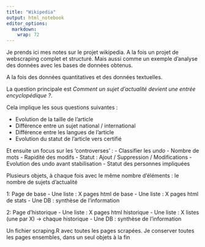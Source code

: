 ```yaml
---
title: "Wikipedia"
output: html_notebook
editor_options: 
  markdown: 
    wrap: 72
---
```


Je prends ici mes notes sur le projet wikipedia. A la fois un projet de
webscraping complet et structuré. Mais aussi comme un exemple d'analyse
des données avec les bases de données obtenus.

A la fois des données quantitatives et des données textuelles.

La question principale est *Comment un sujet d'actualité devient une
entrée encyclopédique ?*.

Cela implique les sous questions suivantes :

-   Evolution de la taille de l'article
-   Différence entre un sujet national / international
-   Différence entre les langues de l'article
-   Evolution du statut de l'article vers certifié

Et ensuite un focus sur les 'controverses' : - Classifier les *undo* -
Nombre de mots - Rapidité des modifs - Statut : Ajout / Suppression /
Modifications - Evolution des undo avant stabilisation - Statut des
personnes impliquées

Plusieurs objets, à chaque fois avec le même nombre d'éléments : le
nombre de sujets d'actualité

1: Page de base - Une liste : X pages html de base - Une liste : X pages
html de stats - Une DB : synthèse de l'information

2: Page d'historique - Une liste : X pages html historique - Une liste :
X listes (une par X) -\> chaque historique - Une DB : synthèse de
l'information 


Un fichier scraping.R avec toutes les pages scrapées. Je conserver toutes les pages ensembles, dans un seul objets à la fin

